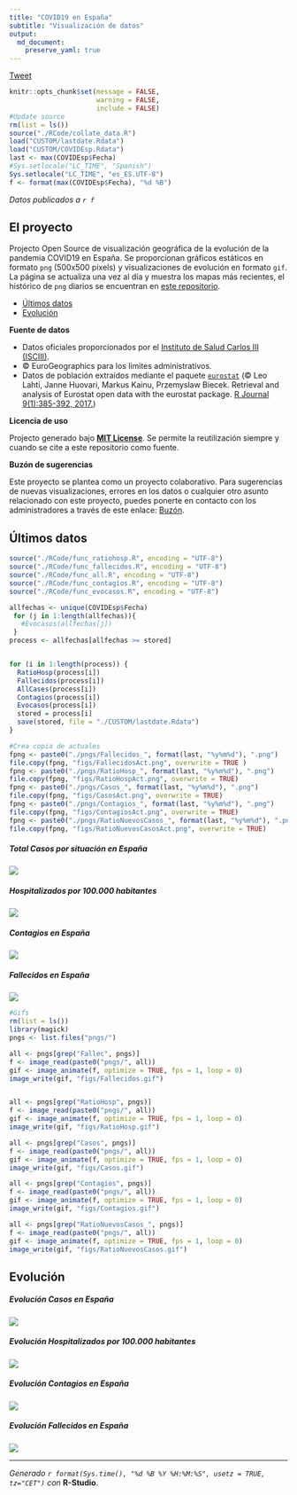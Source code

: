 ```yaml
---
title: "COVID19 en España"
subtitle: "Visualización de datos"
output: 
  md_document:
    preserve_yaml: true
---
```

<a href="https://twitter.com/share?ref_src=twsrc%5Etfw" class="twitter-share-button" data-size="large" data-url="https://dieghernan.github.io/COVID19/" data-via="dhernangomez" data-hashtags="COVID19España" data-show-count="true">Tweet</a><script async src="https://platform.twitter.com/widgets.js" charset="utf-8"></script>

```r
knitr::opts_chunk$set(message = FALSE,
                      warning = FALSE,
                      include = FALSE)
#Update source
rm(list = ls())
source("./RCode/collate_data.R")
load("CUSTOM/lastdate.Rdata")
load("CUSTOM/COVIDEsp.Rdata")
last <- max(COVIDEsp$Fecha)
#Sys.setlocale("LC_TIME", "Spanish")
Sys.setlocale("LC_TIME", "es_ES.UTF-8")
f <- format(max(COVIDEsp$Fecha), "%d %B")
```

*Datos publicados a `r f`*

## El proyecto

Projecto Open Source de visualización geográfica de la evolución de la pandemia COVID19 en España. Se proporcionan gráficos estáticos en formato `png` (500x500 pixels) y visualizaciones de evolución en formato `gif`. La página se actualiza una vez al día y muestra los mapas más recientes, el histórico de `png` diarios se encuentran en [este repositorio](https://github.com/dieghernan/COVID19/tree/master/pngs).

- [Últimos datos](#últimos-datos)
- [Evolución](#evolución)

**Fuente de datos**

- Datos oficiales proporcionados por el [Instituto de Salud Carlos III (ISCIII)](https://covid19.isciii.es/).
- © EuroGeographics para los límites administrativos.
- Datos de población extraídos mediante el paquete [`eurostat`]( http://ropengov.github.io/eurostat) (© Leo Lahti, Janne Huovari, Markus Kainu, Przemyslaw Biecek. Retrieval and analysis of Eurostat open data with the eurostat package. [R Journal 9(1):385-392, 2017.](https://journal.r-project.org/archive/2017/RJ-2017-019/index.html))

**Licencia de uso**

Projecto generado bajo [**MIT License**](./LICENSE). Se permite la reutilización siempre y cuando se cite a este repositorio como fuente.

**Buzón de sugerencias**

Este proyecto se plantea como un proyecto colaborativo. Para sugerencias de nuevas visualizaciones, errores en los datos o cualquier otro asunto relacionado con este proyecto, puedes ponerte en contacto con los administradores a través de este enlace: [Buzón](https://github.com/dieghernan/COVID19/issues/new/choose).



## Últimos datos


```r
source("./RCode/func_ratiohosp.R", encoding = "UTF-8")
source("./RCode/func_fallecidos.R", encoding = "UTF-8")
source("./RCode/func_all.R", encoding = "UTF-8")
source("./RCode/func_contagios.R", encoding = "UTF-8")
source("./RCode/func_evocasos.R", encoding = "UTF-8")

allfechas <- unique(COVIDEsp$Fecha)
 for (j in 1:length(allfechas)){
   #Evocasos(allfechas[j])
 }
process <- allfechas[allfechas >= stored]


for (i in 1:length(process)) {
  RatioHosp(process[i])
  Fallecidos(process[i])
  AllCases(process[i])
  Contagios(process[i])
  Evocasos(process[i])
  stored = process[i]
  save(stored, file = "./CUSTOM/lastdate.Rdata")
}

#Crea copia de actuales
fpng <- paste0("./pngs/Fallecidos_", format(last, "%y%m%d"), ".png")
file.copy(fpng, "figs/FallecidosAct.png", overwrite = TRUE )
fpng <- paste0("./pngs/RatioHosp_", format(last, "%y%m%d"), ".png")
file.copy(fpng, "figs/RatioHospAct.png", overwrite = TRUE)
fpng <- paste0("./pngs/Casos_", format(last, "%y%m%d"), ".png")
file.copy(fpng, "figs/CasosAct.png", overwrite = TRUE)
fpng <- paste0("./pngs/Contagios_", format(last, "%y%m%d"), ".png")
file.copy(fpng, "figs/ContagiosAct.png", overwrite = TRUE)
fpng <- paste0("./pngs/RatioNuevosCasos_", format(last, "%y%m%d"), ".png")
file.copy(fpng, "figs/RatioNuevosCasosAct.png", overwrite = TRUE)

```

##### Total Casos por situación en España

![](./figs/CasosAct.png)

##### Hospitalizados por 100.000 habitantes

![](./figs/RatioHospAct.png)

##### Contagios en España

![](./figs/ContagiosAct.png)

##### Fallecidos en España

![](./figs/FallecidosAct.png)

```r
#Gifs
rm(list = ls())
library(magick)
pngs <- list.files("pngs/")

all <- pngs[grep("Fallec", pngs)]
f <- image_read(paste0("pngs/", all))
gif <- image_animate(f, optimize = TRUE, fps = 1, loop = 0)
image_write(gif, "figs/Fallecidos.gif")


all <- pngs[grep("RatioHosp", pngs)]
f <- image_read(paste0("pngs/", all))
gif <- image_animate(f, optimize = TRUE, fps = 1, loop = 0)
image_write(gif, "figs/RatioHosp.gif")

all <- pngs[grep("Casos", pngs)]
f <- image_read(paste0("pngs/", all))
gif <- image_animate(f, optimize = TRUE, fps = 1, loop = 0)
image_write(gif, "figs/Casos.gif")

all <- pngs[grep("Contagios", pngs)]
f <- image_read(paste0("pngs/", all))
gif <- image_animate(f, optimize = TRUE, fps = 1, loop = 0)
image_write(gif, "figs/Contagios.gif")

all <- pngs[grep("RatioNuevosCasos_", pngs)]
f <- image_read(paste0("pngs/", all))
gif <- image_animate(f, optimize = TRUE, fps = 1, loop = 0)
image_write(gif, "figs/RatioNuevosCasos.gif")

```




## Evolución

##### Evolución Casos en España

![](./figs/Casos.gif)


##### Evolución Hospitalizados por 100.000 habitantes

![](./figs/RatioHosp.gif)

##### Evolución Contagios en España
![](./figs/Contagios.gif)


##### Evolución Fallecidos en España

![](./figs/Fallecidos.gif)

---

*Generado `r format(Sys.time(), "%d %B %Y %H:%M:%S", usetz = TRUE, tz="CET")` con* **R-Studio**.

